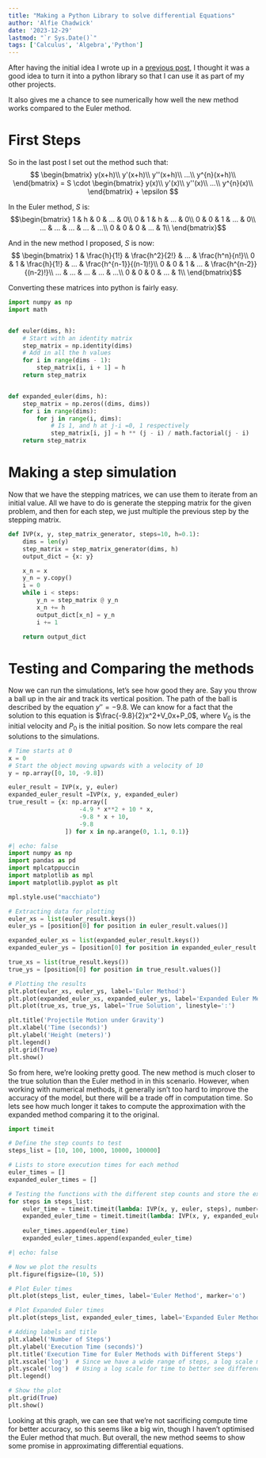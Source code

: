 ```yaml
---
title: "Making a Python Library to solve differential Equations"
author: 'Alfie Chadwick'
date: '2023-12-29'
lastmod: "`r Sys.Date()`"
tags: ['Calculus', 'Algebra','Python']
---
```


After having the initial idea I wrote up in a [previous post](post-1.html), I thought it was a good idea to turn it into a python library so that I can use it as part of my other projects.

It also gives me a chance to see numerically how well the new method works compared to the Euler method.

# First Steps

So in the last post I set out the method such that:
$$ \begin{bmatrix}
y(x+h)\\
y'(x+h)\\
y''(x+h)\\
...\\
y^{n}(x+h)\\
\end{bmatrix} =  S \cdot \begin{bmatrix}
y(x)\\
y'(x)\\
y''(x)\\
...\\
y^{n}(x)\\
\end{bmatrix} + \epsilon $$ 

In the Euler method, $S$ is:
$$\begin{bmatrix}
1 & h & 0 &  ... & 0\\
0 & 1 & h &  ... & 0\\
0 & 0 & 1 &  ... & 0\\
... & ... & ... &  ... & ...\\
0 & 0 & 0 &  ... & 1\\
\end{bmatrix}$$

And in the new method I proposed, $S$ is now:
$$ \begin{bmatrix}
1 & \frac{h}{1!} & \frac{h^2}{2!} &  ... & \frac{h^n}{n!}\\
0 & 1 & \frac{h}{1!} &  ... & \frac{h^{n-1}}{(n-1)!}\\
0 & 0 & 1 &  ... & \frac{h^{n-2}}{(n-2)!}\\
... & ... & ... &  ... & ...\\
0 & 0 & 0 &  ... & 1\\
\end{bmatrix}$$

Converting these matrices into python is fairly easy.

```python
import numpy as np
import math


def euler(dims, h):
    # Start with an identity matrix
    step_matrix = np.identity(dims)
    # Add in all the h values
    for i in range(dims - 1):
        step_matrix[i, i + 1] = h
    return step_matrix


def expanded_euler(dims, h):
    step_matrix = np.zeros((dims, dims))
    for i in range(dims):
        for j in range(i, dims):
            # Is 1, and h at j-i =0, 1 respectively
            step_matrix[i, j] = h ** (j - i) / math.factorial(j - i)
    return step_matrix

```

# Making a step simulation

Now that we have the stepping matrices, we can use them to iterate from an initial value. All we have to do is generate the stepping matrix for the given problem, and then for each step, we just multiple the previous step by the stepping matrix.

```python
def IVP(x, y, step_matrix_generator, steps=10, h=0.1):
    dims = len(y)
    step_matrix = step_matrix_generator(dims, h)
    output_dict = {x: y}

    x_n = x
    y_n = y.copy()
    i = 0
    while i < steps:
        y_n = step_matrix @ y_n
        x_n += h
        output_dict[x_n] = y_n
        i += 1

    return output_dict
```

# Testing and Comparing the methods


Now we can run the simulations, let's see how good they are.
Say you throw a ball up in the air and track its vertical position. The path of the ball is described by the equation $y'' = -9.8$. We can know for a fact that the solution to this equation is $\frac{-9.8}{2}x^2+V_0x+P_0$, where $V_0$ is the initial velocity and $P_0$ is the initial position. So now lets compare the real solutions to the simulations.

```python
# Time starts at 0
x = 0
# Start the object moving upwards with a velocity of 10
y = np.array([0, 10, -9.8])

euler_result = IVP(x, y, euler)
expanded_euler_result =IVP(x, y, expanded_euler)
true_result = {x: np.array([
                    -4.9 * x**2 + 10 * x,
                    -9.8 * x + 10,
                    -9.8
                ]) for x in np.arange(0, 1.1, 0.1)}

```

```python
#| echo: false
import numpy as np
import pandas as pd
import mplcatppuccin
import matplotlib as mpl
import matplotlib.pyplot as plt

mpl.style.use("macchiato")

# Extracting data for plotting
euler_xs = list(euler_result.keys())
euler_ys = [position[0] for position in euler_result.values()]

expanded_euler_xs = list(expanded_euler_result.keys())
expanded_euler_ys = [position[0] for position in expanded_euler_result.values()]

true_xs = list(true_result.keys())
true_ys = [position[0] for position in true_result.values()]

# Plotting the results
plt.plot(euler_xs, euler_ys, label='Euler Method')
plt.plot(expanded_euler_xs, expanded_euler_ys, label='Expanded Euler Method')
plt.plot(true_xs, true_ys, label='True Solution', linestyle=':')

plt.title('Projectile Motion under Gravity')
plt.xlabel('Time (seconds)')
plt.ylabel('Height (meters)')
plt.legend()
plt.grid(True)
plt.show()

```

So from here, we're looking pretty good. The new method is much closer to the true solution than the Euler method in in this scenario. However, when working with numerical methods, it generally isn't too hard to improve the accuracy of the model, but there will be a trade off in computation time. So lets see how much longer it takes to compute the approximation with the expanded method comparing it to the original.

```python
import timeit

# Define the step counts to test
steps_list = [10, 100, 1000, 10000, 100000]

# Lists to store execution times for each method
euler_times = []
expanded_euler_times = []

# Testing the functions with the different step counts and store the execution times
for steps in steps_list:
    euler_time = timeit.timeit(lambda: IVP(x, y, euler, steps), number=1)
    expanded_euler_time = timeit.timeit(lambda: IVP(x, y, expanded_euler, steps), number=1)
    
    euler_times.append(euler_time)
    expanded_euler_times.append(expanded_euler_time)

```

```python

#| echo: false

# Now we plot the results
plt.figure(figsize=(10, 5))

# Plot Euler times
plt.plot(steps_list, euler_times, label='Euler Method', marker='o')

# Plot Expanded Euler times
plt.plot(steps_list, expanded_euler_times, label='Expanded Euler Method', marker='s')

# Adding labels and title
plt.xlabel('Number of Steps')
plt.ylabel('Execution Time (seconds)')
plt.title('Execution Time for Euler Methods with Different Steps')
plt.xscale('log')  # Since we have a wide range of steps, a log scale might be more informative
plt.yscale('log')  # Using a log scale for time to better see differences for small times
plt.legend()

# Show the plot
plt.grid(True)
plt.show()
```

Looking at this graph, we can see that we're not sacrificing compute time for better accuracy, so this seems like a big win, though I haven't optimised the Euler method that much. But overall, the new method seems to show some promise in approximating differential equations.
